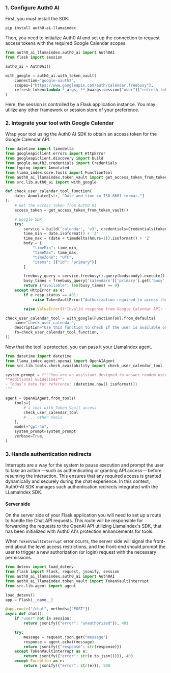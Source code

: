 ### 1. Configure Auth0 AI

First, you must install the SDK:

```bash wrap lines
pip install auth0-ai-llamaindex
```

Then, you need to initialize Auth0 AI and set up the connection to request access tokens with the required Google Calendar scopes.

```python ./src/lib/auth0-ai.py wrap lines
from auth0_ai_llamaindex.auth0_ai import Auth0AI
from flask import session

auth0_ai = Auth0AI()

with_google = auth0_ai.with_token_vault(
    connection="google-oauth2",
    scopes=["https://www.googleapis.com/auth/calendar.freebusy"],
    refresh_token=lambda *_args, **_kwargs:session["user"]["refresh_token"],
)
```
<Info>
Here, the session is controlled by a Flask application instance. You may utilize any other framework or session store of your preference.
</Info>

### 2. Integrate your tool with Google Calendar

Wrap your tool using the Auth0 AI SDK to obtain an access token for the Google Calendar API.

```python ./src/lib/tools/check_availability.py wrap lines highlight={7-8,14,18,33,37}
from datetime import timedelta
from googleapiclient.errors import HttpError
from googleapiclient.discovery import build
from google.oauth2.credentials import Credentials
from typing import Annotated
from llama_index.core.tools import FunctionTool
from auth0_ai_llamaindex.token_vault import get_access_token_from_token_vault, TokenVaultError
from src.lib.auth0_ai import with_google

def check_user_calendar_tool_function(
    date: Annotated[str, "Date and time in ISO 8601 format."]
):
    # Get the access token from Auth0 AI
    access_token = get_access_token_from_token_vault()

    # Google SDK
    try:
        service = build('calendar', 'v3', credentials=Credentials(token=access_token))
        time_min = date.isoformat() + 'Z'
        time_max = (date + timedelta(hours=1)).isoformat() + 'Z'
        body = {
            "timeMin": time_min,
            "timeMax": time_max,
            "timeZone": "UTC",
            "items": [{"id": "primary"}]
        }

        freebusy_query = service.freebusy().query(body=body).execute()
        busy_times = freebusy_query['calendars']['primary'].get('busy', [])
        return {"available": len(busy_times) == 0}
    except HttpError as e:
        if e.resp.status == 401:
            raise TokenVaultError("Authorization required to access the Token Vault Connection API")

        raise ValueError(f"Invalid response from Google Calendar API: {response.status_code} - {response.text}")

check_user_calendar_tool = with_google(FunctionTool.from_defaults(
    name="check_user_calendar",
    description="Use this function to check if the user is available on a certain date and time",
    fn=check_user_calendar_tool_function,
))
```

Now that the tool is protected, you can pass it your LlamaIndex agent.

```python ./src/lib/agent.ts wrap lines highlight={3,13}
from datetime import datetime
from llama_index.agent.openai import OpenAIAgent
from src.lib.tools.check_availability import check_user_calendar_tool

system_prompt = f"""You are an assistant designed to answer random user's questions.
**Additional Guidelines**:
- Today’s date for reference: {datetime.now().isoformat()}
"""

agent = OpenAIAgent.from_tools(
    tools=[
        # a tool with Token Vault access
        check_user_calendar_tool
        # ... other tools
    ],
    model="gpt-4o",
    system_prompt=system_prompt
    verbose=True,
)
```

### 3. Handle authentication redirects

Interrupts are a way for the system to pause execution and prompt the user to take an action —such as authenticating or granting API access— before resuming the interaction. This ensures that any required access is granted dynamically and securely during the chat experience. In this context, Auth0-AI SDK manages such authentication redirects integrated with the LLamaIndex SDK.

#### Server side

On the server side of your Flask application you will need to set up a route to handle the Chat API requests. This route will be responsible for forwarding the requests to the OpenAI API utilizing LlamaIndex's SDK, that has been initialized with Auth0 AI's protection enhancements for tools.

When `TokenVaultInterrupt` error ocurrs, the server side will signal the front-end about the level access restrictions, and the front-end should prompt the user to trigger a new authorization (or login) request with the necessary permissions.


```python ./src/app.py wrap lines highlight={3-5,19-20}
from dotenv import load_dotenv
from flask import Flask, request, jsonify, session
from auth0_ai_llamaindex.auth0_ai import Auth0AI
from auth0_ai_llamaindex.token_vault import TokenVaultInterrupt
from src.lib.agent import agent

load_dotenv()
app = Flask(__name__)

@app.route("/chat", methods=["POST"])
async def chat():
    if "user" not in session:
        return jsonify({"error": "unauthorized"}), 401

    try:
        message = request.json.get("message")
        response = agent.achat(message)
        return jsonify({"response": str(response)})
    except TokenVaultInterrupt as e:
        return jsonify({"error": str(e.to_json())}), 403
    except Exception as e:
        return jsonify({"error": str(e)}), 500
```
